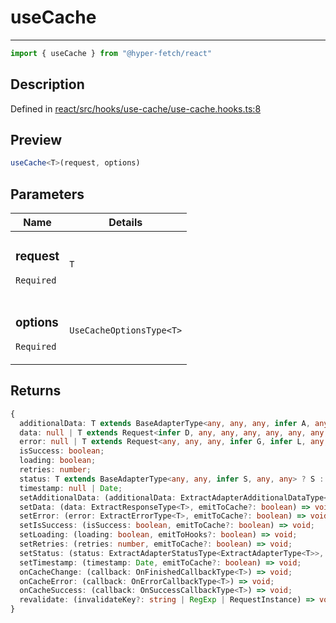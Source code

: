 

# useCache

<div class="api-docs__separator" data-reactroot="">

---

</div><div class="api-docs__import" data-reactroot="">

```ts
import { useCache } from "@hyper-fetch/react"
```

</div><div class="api-docs__section">

## Description

</div><div class="api-docs__description"><span class="api-docs__do-not-parse">



</span></div><p class="api-docs__definition">

Defined in [react/src/hooks/use-cache/use-cache.hooks.ts:8](https://github.com/BetterTyped/hyper-fetch/blob/c44d728f/packages/react/src/hooks/use-cache/use-cache.hooks.ts#L8)

</p><div class="api-docs__section">

## Preview

</div><div class="api-docs__preview fn">

```ts
useCache<T>(request, options)
```

</div><div class="api-docs__section">

## Parameters

</div><div class="api-docs__parameters"><table><thead><tr><th>Name</th><th>Details</th></tr></thead><tbody><tr param-data="request"><td class="api-docs__param-name required">

### request 

`Required`

</td><td class="api-docs__param-type">

`T`

</td></tr><tr param-data="options"><td class="api-docs__param-name required">

### options 

`Required`

</td><td class="api-docs__param-type">

`UseCacheOptionsType<T>`

</td></tr></tbody></table></div><div class="api-docs__section">

## Returns

</div><div class="api-docs__returns">

```ts
{
  additionalData: T extends BaseAdapterType<any, any, any, infer A, any> ? A : never;
  data: null | T extends Request<infer D, any, any, any, any, any, any, any, any, any> ? D : never;
  error: null | T extends Request<any, any, any, infer G, infer L, any, any, any, any, any> ? \G\ | \L\ : never;
  isSuccess: boolean;
  loading: boolean;
  retries: number;
  status: T extends BaseAdapterType<any, any, infer S, any, any> ? S : never;
  timestamp: null | Date;
  setAdditionalData: (additionalData: ExtractAdapterAdditionalDataType<ExtractAdapterType<T>>, emitToCache?: boolean) => void;
  setData: (data: ExtractResponseType<T>, emitToCache?: boolean) => void;
  setError: (error: ExtractErrorType<T>, emitToCache?: boolean) => void;
  setIsSuccess: (isSuccess: boolean, emitToCache?: boolean) => void;
  setLoading: (loading: boolean, emitToHooks?: boolean) => void;
  setRetries: (retries: number, emitToCache?: boolean) => void;
  setStatus: (status: ExtractAdapterStatusType<ExtractAdapterType<T>>, emitToCache?: boolean) => void;
  setTimestamp: (timestamp: Date, emitToCache?: boolean) => void;
  onCacheChange: (callback: OnFinishedCallbackType<T>) => void;
  onCacheError: (callback: OnErrorCallbackType<T>) => void;
  onCacheSuccess: (callback: OnSuccessCallbackType<T>) => void;
  revalidate: (invalidateKey?: string | RegExp | RequestInstance) => void;
}
```

</div>